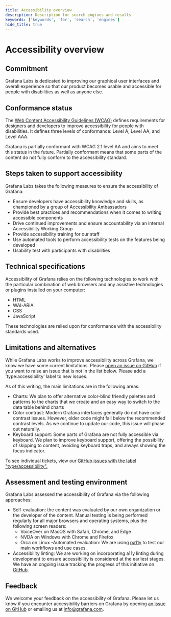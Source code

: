 ```yaml
---
title: Accessibility overview
description: Description for search engines and results
keywords: ['keywords', 'for', 'search', 'engines']
hide_title: true
---
```



# Accessibility overview <Badge text='ready' color='green'></Badge>

## Commitment

Grafana Labs is dedicated to improving our graphical user interfaces and overall experience so that our product becomes usable and accessible for people with disabilities as well as anyone else.

## Conformance status

The [Web Content Accessibility Guidelines (WCAG)](https://www.w3.org/WAI/standards-guidelines/wcag/) defines requirements for designers and developers to improve accessibility for people with disabilities. It defines three levels of conformance: Level A, Level AA, and Level AAA.

Grafana is partially conformant with WCAG 2.1 level AA and aims to meet this status in the future. Partially conformant means that some parts of the content do not fully conform to the accessibility standard.

## Steps taken to support accessibility

Grafana Labs takes the following measures to ensure the accessibility of Grafana:

- Ensure developers have accessibility knowledge and skills, as championed by a group of Accessibility Ambassadors
- Provide best practices and recommendations when it comes to writing accessible components
- Drive continued improvements and ensure accountability via an internal Accessibility Working Group
- Provide accessibility training for our staff
- Use automated tools to perform accessibility tests on the features being developed
- Usability test with participants with disabilities

## Technical specifications

Accessibility of Grafana relies on the following technologies to work with the particular combination of web browsers and any assistive technologies or plugins installed on your computer:

- HTML
- WAI-ARIA
- CSS
- JavaScript

These technologies are relied upon for conformance with the accessibility standards used.

## Limitations and alternatives

While Grafana Labs works to improve accessibility across Grafana, we know we have some current limitations. Please [open an issue on GitHub](https://github.com/grafana/grafana/issues?q=is%3Aopen+is%3Aissue+label%3Atype%2Faccessibility) if you want to raise an issue that is not in the list below. Please add a 'type:accessibility' label to new issues.

As of this writing, the main limitations are in the following areas:

- Charts: We plan to offer alternative color-blind friendly palettes and patterns to the charts that we create and an easy way to switch to the data table behind charts
- Color contrast: Modern Grafana interfaces generally do not have color contrast issues. However, older code might fall below the recommended contrast levels. As we continue to update our code, this issue will phase out naturally.
- Keyboard support: Some parts of Grafana are not fully accessible via keyboard. We plan to improve keyboard support, offering the possibility of skipping to content, avoiding keyboard traps, and always showing the focus indicator.

To see individual tickets, view our [GitHub issues with the label "type/accessibility".](https://github.com/grafana/grafana/issues?q=is%3Aissue+is%3Aopen+label%3Atype%2Faccessibility)

## Assessment and testing environment

Grafana Labs assessed the accessibility of Grafana via the following approaches:

- Self-evaluation: the content was evaluated by our own organization or the developer of the content. Manual testing is being performed regularly for all major browsers and operating systems, plus the following screen readers:
  - VoiceOver on MacOS with Safari, Chrome, and Edge
  - NVDA on Windows with Chrome and Firefox
  - Orca on Linux
    -Automated evaluation: We are using [pa11y](https://pa11y.org/) to test our main workflows and use cases.
- Accessibility linting: We are working on incorporating a11y linting during development to ensure accessibility is considered at the earliest stages. We have an ongoing issue tracking the progress of this initiative on [GitHub](https://github.com/grafana/grafana/issues/37782).

## Feedback

We welcome your feedback on the accessibility of Grafana. Please let us know if you encounter accessibility barriers on Grafana by opening [an issue on GitHub](https://github.com/grafana/grafana/issues/new?assignees=&labels=type%3A+accessibility&template=2-accessibility.md) or emailing us at [info@grafana.com](mailto:info@grafana.com).
